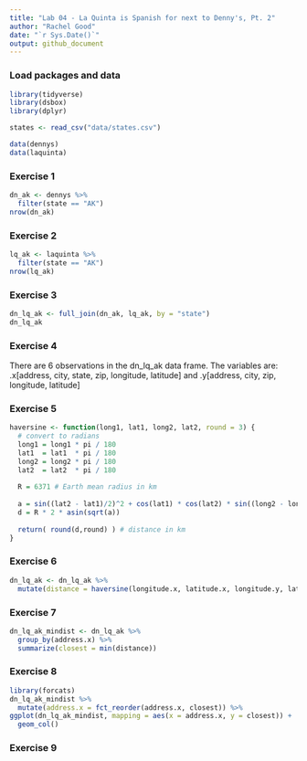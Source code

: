 ```yaml
---
title: "Lab 04 - La Quinta is Spanish for next to Denny's, Pt. 2"
author: "Rachel Good"
date: "`r Sys.Date()`"
output: github_document
---
```


### Load packages and data

```r
library(tidyverse) 
library(dsbox) 
library(dplyr)
```

```r
states <- read_csv("data/states.csv")
```

```r
data(dennys)
data(laquinta)
```

### Exercise 1

```r
dn_ak <- dennys %>% 
  filter(state == "AK")
nrow(dn_ak)
```
### Exercise 2

```r
lq_ak <- laquinta %>% 
  filter(state == "AK")
nrow(lq_ak)
```
### Exercise 3

```r
dn_lq_ak <- full_join(dn_ak, lq_ak, by = "state")
dn_lq_ak
```

### Exercise 4
There are 6 observations in the dn_lq_ak data frame. The variables are: .x[address, city, state, zip, longitude, latitude] and .y[address, city, zip, longitude, latitude]


### Exercise 5

```r
haversine <- function(long1, lat1, long2, lat2, round = 3) {
  # convert to radians
  long1 = long1 * pi / 180
  lat1  = lat1  * pi / 180
  long2 = long2 * pi / 180
  lat2  = lat2  * pi / 180
  
  R = 6371 # Earth mean radius in km
  
  a = sin((lat2 - lat1)/2)^2 + cos(lat1) * cos(lat2) * sin((long2 - long1)/2)^2
  d = R * 2 * asin(sqrt(a))
  
  return( round(d,round) ) # distance in km
}
```



### Exercise 6

```r
dn_lq_ak <- dn_lq_ak %>% 
  mutate(distance = haversine(longitude.x, latitude.x, longitude.y, latitude.y, round = 3))
```

### Exercise 7

```r
dn_lq_ak_mindist <- dn_lq_ak %>%
  group_by(address.x) %>%
  summarize(closest = min(distance))
```

### Exercise 8

```r
library(forcats)
dn_lq_ak_mindist %>% 
  mutate(address.x = fct_reorder(address.x, closest)) %>% 
ggplot(dn_lq_ak_mindist, mapping = aes(x = address.x, y = closest)) +
  geom_col()
```

### Exercise 9

```r

```

